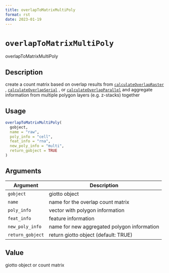 ```yaml
--- 
title: overlapToMatrixMultiPoly 
format: rst 
date: 2023-01-19 
--- 
```

# `overlapToMatrixMultiPoly`

overlapToMatrixMultiPoly


## Description

create a count matrix based on overlap results from [`calculateOverlapRaster`](#calculateoverlapraster) , [`calculateOverlapSerial`](#calculateoverlapserial) , or [`calculateOverlapParallel`](#calculateoverlapparallel) 
 and aggregate information from multiple polygon layers (e.g. z-stacks) together


## Usage

```r
overlapToMatrixMultiPoly(
  gobject,
  name = "raw",
  poly_info = "cell",
  feat_info = "rna",
  new_poly_info = "multi",
  return_gobject = TRUE
)
```


## Arguments

Argument      |Description
------------- |----------------
`gobject`     |     giotto object
`name`     |     name for the overlap count matrix
`poly_info`     |     vector with polygon information
`feat_info`     |     feature information
`new_poly_info`     |     name for new aggregated polygon information
`return_gobject`     |     return giotto object (default: TRUE)


## Value

giotto object or count matrix


